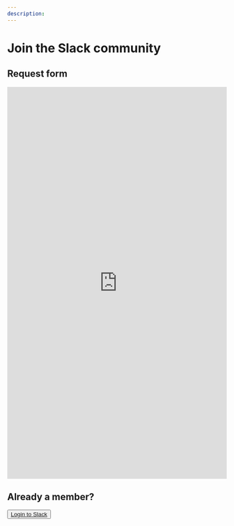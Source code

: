 ---
description:
---

# Join the Slack community


## Request form
<iframe class="airtable-embed" src="https://lamatic.typeform.com/slack" frameborder="0" onmousewheel="" width="100%" height="900px"></iframe>

## Already a member?
<Button asChild className="mt-3" variant="cta">
  <a
    href="https://lamatic.slack.com/"
    target="_blank"
    rel="noopener"
  >
    Login to Slack
  </a>
</Button>

